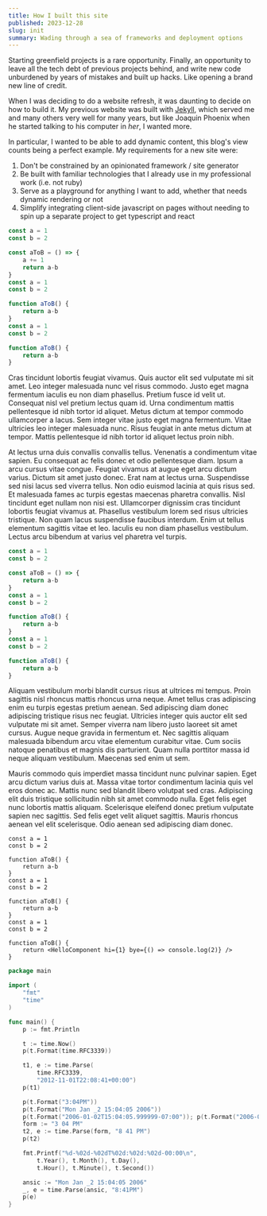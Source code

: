 ```yaml
---
title: How I built this site
published: 2023-12-28
slug: init
summary: Wading through a sea of frameworks and deployment options
---
```


<PageTitle 
    title="How I built this site" 
    subtitle="The time honored tradition of overengineering a personal website" />

Starting greenfield projects is a rare opportunity. Finally, an opportunity to
leave all the tech debt of previous projects behind, and write new code
unburdened by years of mistakes and built up hacks. Like opening a brand new line of credit.

When I was deciding to do a website refresh, it was daunting to decide on how to
build it. My previous website was built with [Jekyll](https://jekyllrb.com/),
which served me and many others very well for many years, but like Joaquin
Phoenix when he started talking to his computer in *her*, I wanted more.

In particular, I wanted to be able to add dynamic content, this blog's view
counts being a perfect example. My requirements for a new site were:


1. Don't be constrained by an opinionated framework / site generator
2. Be built with familiar technologies that I already use in my professional
   work (i.e. not ruby)
3. Serve as a playground for anything I want to add, whether that needs dynamic
   rendering or not
4. Simplify integrating client-side javascript on pages without needing to spin
   up a separate project to get typescript and react


```js title="copy.ts"
const a = 1
const b = 2

const aToB = () => {
    a += 1
    return a-b
}
const a = 1
const b = 2

function aToB() {
    return a-b
}
const a = 1
const b = 2

function aToB() {
    return a-b
}
```

Cras tincidunt lobortis feugiat vivamus. Quis auctor elit sed vulputate mi sit
amet. Leo integer malesuada nunc vel risus commodo. Justo eget magna fermentum
iaculis eu non diam phasellus. Pretium fusce id velit ut. Consequat nisl vel
pretium lectus quam id. Urna condimentum mattis pellentesque id nibh tortor id
aliquet. Metus dictum at tempor commodo ullamcorper a lacus. Sem integer vitae
justo eget magna fermentum. Vitae ultricies leo integer malesuada nunc. Risus
feugiat in ante metus dictum at tempor. Mattis pellentesque id nibh tortor id
aliquet lectus proin nibh.

At lectus urna duis convallis convallis tellus. Venenatis a condimentum vitae
sapien. Eu consequat ac felis donec et odio pellentesque diam. Ipsum a arcu
cursus vitae congue. Feugiat vivamus at augue eget arcu dictum varius. Dictum
sit amet justo donec. Erat nam at lectus urna. Suspendisse sed nisi lacus sed
viverra tellus. Non odio euismod lacinia at quis risus sed. Et malesuada fames
ac turpis egestas maecenas pharetra convallis. Nisl tincidunt eget nullam non
nisi est. Ullamcorper dignissim cras tincidunt lobortis feugiat vivamus at.
Phasellus vestibulum lorem sed risus ultricies tristique. Non quam lacus
suspendisse faucibus interdum. Enim ut tellus elementum sagittis vitae et leo.
Iaculis eu non diam phasellus vestibulum. Lectus arcu bibendum at varius vel
pharetra vel turpis.

```js title="copy2.ts"
const a = 1
const b = 2

const aToB = () => {
    return a-b
}
const a = 1
const b = 2

function aToB() {
    return a-b
}
const a = 1
const b = 2

function aToB() {
    return a-b
}
```

Aliquam vestibulum morbi blandit cursus risus at ultrices mi tempus. Proin
sagittis nisl rhoncus mattis rhoncus urna neque. Amet tellus cras adipiscing
enim eu turpis egestas pretium aenean. Sed adipiscing diam donec adipiscing
tristique risus nec feugiat. Ultricies integer quis auctor elit sed vulputate mi
sit amet. Semper viverra nam libero justo laoreet sit amet cursus. Augue neque
gravida in fermentum et. Nec sagittis aliquam malesuada bibendum arcu vitae
elementum curabitur vitae. Cum sociis natoque penatibus et magnis dis
parturient. Quam nulla porttitor massa id neque aliquam vestibulum. Maecenas sed
enim ut sem.

Mauris commodo quis imperdiet massa tincidunt nunc pulvinar sapien. Eget arcu
dictum varius duis at. Massa vitae tortor condimentum lacinia quis vel eros
donec ac. Mattis nunc sed blandit libero volutpat sed cras. Adipiscing elit duis
tristique sollicitudin nibh sit amet commodo nulla. Eget felis eget nunc
lobortis mattis aliquam. Scelerisque eleifend donec pretium vulputate sapien nec
sagittis. Sed felis eget velit aliquet sagittis. Mauris rhoncus aenean vel elit
scelerisque. Odio aenean sed adipiscing diam donec.

```tsx title="copy3.ts"
const a = 1
const b = 2

function aToB() {
    return a-b
}
const a = 1
const b = 2

function aToB() {
    return a-b
}
const a = 1
const b = 2

function aToB() {
    return <HelloComponent hi={1} bye={() => console.log(2)} />
}
```

```go title="main.go"
package main

import (
    "fmt"
    "time"
)

func main() {
    p := fmt.Println

    t := time.Now()
    p(t.Format(time.RFC3339))

    t1, e := time.Parse(
        time.RFC3339,
        "2012-11-01T22:08:41+00:00")
    p(t1)

    p(t.Format("3:04PM"))
    p(t.Format("Mon Jan _2 15:04:05 2006"))
    p(t.Format("2006-01-02T15:04:05.999999-07:00")); p(t.Format("2006-01-02T15:04:05.999999-07:00")); p(t.Format("2006-01-02T15:04:05.999999-07:00"));  
    form := "3 04 PM"
    t2, e := time.Parse(form, "8 41 PM")
    p(t2)

    fmt.Printf("%d-%02d-%02dT%02d:%02d:%02d-00:00\n",
        t.Year(), t.Month(), t.Day(),
        t.Hour(), t.Minute(), t.Second())

    ansic := "Mon Jan _2 15:04:05 2006"
    _, e = time.Parse(ansic, "8:41PM")
    p(e)
}
```